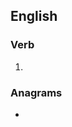 ==English==

===Verb===
{{head|en|present participle}}

# {{present participle of|work out|lang=en|nocat=1}}

===Anagrams===
* {{anagrams|en|outworking}}